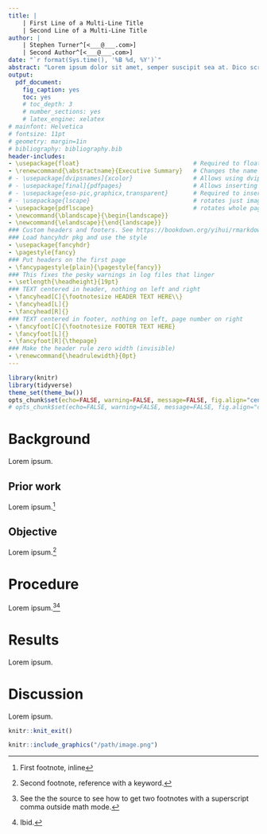 ```yaml
---
title: |
    | First Line of a Multi-Line Title
    | Second Line of a Multi-Line Title
author: |
    | Stephen Turner^[<___@___.com>]
    | Second Author^[<___@___.com>]
date: "`r format(Sys.time(), '%B %d, %Y')`"
abstract: "Lorem ipsum dolor sit amet, semper suscipit sea at. Dico scriptorem nec at, ex qui virtute dolores oportere. Duis tantas ponderum ut has. Est saepe mandamus salutatus et, id sed semper detracto moderatius, ei sit aperiam voluptua. Per esse justo fierent eu, duo quando tempor ut. At elitr doming possim vim, ut dolorem appetere nec."
output: 
  pdf_document: 
    fig_caption: yes
    toc: yes
    # toc_depth: 3
    # number_sections: yes
    # latex_engine: xelatex
# mainfont: Helvetica
# fontsize: 11pt
# geometry: margin=1in
# bibliography: bibliography.bib
header-includes:
- \usepackage{float}                                # Required to float images here
- \renewcommand{\abstractname}{Executive Summary}   # Changes the name of the abstract section.
# - \usepackage[dvipsnames]{xcolor}                 # Allows using dvips color names
# - \usepackage[final]{pdfpages}                    # Allows inserting PDFs as additional pages
# - \usepackage{eso-pic,graphicx,transparent}       # Required to insert draft watermark
# - \usepackage{lscape}                             # rotates just images/sections
- \usepackage{pdflscape}                            # rotates whole page
- \newcommand{\blandscape}{\begin{landscape}}
- \newcommand{\elandscape}{\end{landscape}}
### Custom headers and footers. See https://bookdown.org/yihui/rmarkdown-cookbook/latex-header.html and https://ctan.org/pkg/fancyhdr
### Load hancyhdr pkg and use the style
- \usepackage{fancyhdr}
- \pagestyle{fancy}
### Put headers on the first page
- \fancypagestyle{plain}{\pagestyle{fancy}}
### This fixes the pesky warnings in log files that linger
- \setlength{\headheight}{19pt}
### TEXT centered in header, nothing on left and right
- \fancyhead[C]{\footnotesize HEADER TEXT HERE\\}
- \fancyhead[L]{}
- \fancyhead[R]{}
### TEXT centered in footer, nothing on left, page number on right
- \fancyfoot[C]{\footnotesize FOOTER TEXT HERE}
- \fancyfoot[L]{}
- \fancyfoot[R]{\thepage}
### Make the header rule zero width (invisible)
- \renewcommand{\headrulewidth}{0pt}
---
```


<!-- UNCOMMENT TO ADD A WATERMARK. ENSURE APPROPRIATE PACKAGES ARE INCLUDED IN YAML/LATEX HEADER -->
<!-- \AddToShipoutPictureFG{ -->
<!--   \AtPageCenter{% or \AtTextCenter -->
<!--     \makebox[0pt]{\rotatebox[origin=c]{60}{% -->
<!--       \scalebox{12}{\texttransparent{0.08}{DRAFT}}% -->
<!--     }} -->
<!--   } -->
<!-- } -->

```r
library(knitr)
library(tidyverse)
theme_set(theme_bw())
opts_chunk$set(echo=FALSE, warning=FALSE, message=FALSE, fig.align="center")
# opts_chunk$set(echo=FALSE, warning=FALSE, message=FALSE, fig.align="center", fig.pos="H")
```

\newpage

# Background

Lorem ipsum.

## Prior work

Lorem ipsum.^[First footnote, inline]

## Objective

Lorem ipsum.[^footnote2]

[^footnote2]: Second footnote, reference with a keyword.

# Procedure

Lorem ipsum.[^foot3]\textsuperscript{,}[^foot4]

[^foot3]: See the the source to see how to get two footnotes with a superscript comma outside math mode.
[^foot4]: Ibid.

# Results

Lorem ipsum.

# Discussion

Lorem ipsum.

```r
knitr::knit_exit()
```


```r
knitr::include_graphics("/path/image.png")
```




<!-- See Rmd source. Uncomment and adjust YAML header as necessary to see these. -->

<!-- \color{OliveGreen} -->
<!-- Some green text. Must uncomment `usepackage[dvipsnames]{xcolor}` in YAML header. -->
<!-- \color{black} -->

<!-- To include an attachment, uncomment the line below and add `usepackage[final]{pdfpages}` to header. -->
<!-- \includepdf[pages=-]{path-to-pdf-to-attach.pdf}  -->
